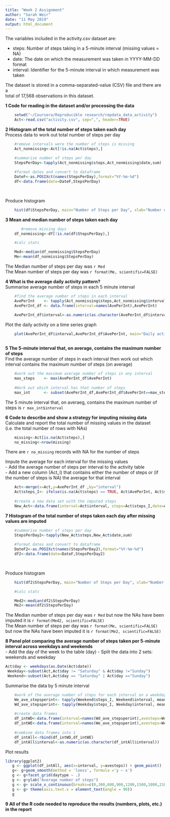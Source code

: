 ---
title: "Week 2 Assignment"
author: "Sarah Weir"
date: "11 May 2019"
output: html_document
---

The variables included in the activity.csv dataset are:

- steps: Number of steps taking in a 5-minute interval (missing values = NA) 
- date: The date on which the measurement was taken in YYYY-MM-DD format
- interval: Identifier for the 5-minute interval in which measurement was taken

The dataset is stored in a comma-separated-value (CSV) file and there are a   
total of 17,568 observations in this dataset.


**1 Code for reading in the dataset and/or processing the data**
```{r}
    setwd("~/Coursera/Reproducible research/repdata_data_activity")
    Act<-read.csv("activity.csv", sep=",", header=TRUE)
```


**2 Histogram of the total number of steps taken each day**  
Process data to work out total number of steps per day
```{r}
    #remove intervals were the number of steps is missing
    Act_nonmissing<-Act[!is.na(Act$steps),]

    #summarise number of steps per day
    StepsPerDay<-tapply(Act_nonmissing$steps,Act_nonmissing$date,sum)
    
    #format dates and convert to dataframe
    DateF<-as.POSIXct(names(StepsPerDay),format="%Y-%m-%d")
    df<-data.frame(date=DateF,StepsPerDay)
    
 
```

Produce histogram
```{r}
    hist(df$StepsPerDay, main="Number of Steps per Day", xlab="Number of Steps",ylab="Number of days")
```


**3 Mean and median number of steps taken each day**

```{r}
       #remove missing days
    df_nonmissing<-df[!is.na(df$StepsPerDay),]

    #calc stats    

    Med<-median(df_nonmissing$StepsPerDay)
    Me<-mean(df_nonmissing$StepsPerDay)
```

The Median number of steps per day was `r Med`  
The Mean number of steps per day was `r format(Me, scientific=FALSE)`

**4 What is the average daily activity pattern?**  
Summarise average number of steps in each 5 minute interval
``` {r}
    #find the average number of steps in each interval
    AvePerInt    <- tapply(Act_nonmissing$steps,Act_nonmissing$interval,mean)
    AvePerInt_df <- data.frame(interval=names(AvePerInt),AvePerInt)

    AvePerInt_df$interval<-as.numeric(as.character(AvePerInt_df$interval))
```

Plot the daily activity on a time series graph

```{r}
    plot(AvePerInt_df$interval,AvePerInt_df$AvePerInt, main="Daily activity", type="l",xlab="Interval", ylab="average number of steps")
   
```

**5 The 5-minute interval that, on average, contains the maximum number of steps**  
Find the average number of steps in each interval
then work out which interval contains the maximum number of steps (on average)
``` {r}
    #work out the maximum average number of steps in any interval
    max_steps    <- max(AvePerInt_df$AvePerInt)
    
    #Work out which interval has that number of steps
    max_int      <- subset(AvePerInt_df,AvePerInt_df$AvePerInt==max_steps)
```
The 5 minute interval that, on averaeg, contains the maximum number of steps is `r max_int$interval`

**6 Code to describe and show a strategy for imputing missing data**  
Calculate and report the total number of missing values in the dataset (i.e. the total number of rows with NAs)
```{r}
    missing<-Act[is.na(Act$steps),]
    no_missing<-nrow(missing)
```
There are `r no_missing` records with NA for the number of steps

Impute the average for each interval for the missing values  
- Add the average number of steps per interval to the activity table   
- Add a new column (Act_I) that contains either the number of steps or (if the number of steps is NA) the average for that interval

``` {r}
    Act<-merge(x=Act,y=AvePerInt_df ,by="interval")
    Act$steps_I<- ifelse(is.na(Act$steps) == TRUE, Act$AvePerInt, Act$steps)
    
    #create a new data set with the imputed steps
    New_Act<-data.frame(interval=Act$interval, steps=Act$steps_I,date=Act$date)

```


**7 Histogram of the total number of steps taken each day after missing values are imputed**    

```{r}
    #summarise number of steps per day
    StepsPerDay2<-tapply(New_Act$steps,New_Act$date,sum)
    
    #format dates and convert to dataframe
    DateF2<-as.POSIXct(names(StepsPerDay2),format="%Y-%m-%d")
    df2<-data.frame(date=DateF,StepsPerDay2)
    
 
```

Produce histogram
```{r}
    hist(df2$StepsPerDay, main="Number of Steps per Day", xlab="Number of Steps",ylab="Number of days")
```

```{r}
    #calc stats    

    Med2<-median(df2$StepsPerDay)
    Me2<-mean(df2$StepsPerDay)
```

The Median number of steps per day was `r Med` but now the NAs have been imputed it is `r format(Med2, scientific=FALSE)`  
The Mean number of steps per day was `r format(Me, scientific=FALSE)` but now the NAs have been imputed it is `r format(Me2, scientific=FALSE)` 


**8 Panel plot comparing the average number of steps taken per 5-minute interval across weekdays and weekends**  
- Add the day of the week to the table (day)
- Split the data into 2 sets: weekends and weekday
```{r}
Act$day <- weekdays(as.Date(Act$date))
 Weekday<-subset(Act,Act$day != "Saturday" & Act$day !="Sunday")
 Weekend<-subset(Act,Act$day == "Saturday" | Act$day =="Sunday")

```

Summarise the data by 5 minute interval
```{r}
    #work of the average number of steps for each interval on a weekday/weekend
    We_ave_stepsperint<- tapply(Weekend$steps_I, Weekend$interval, mean)
    Wd_ave_stepsperint<- tapply(Weekday$steps_I, Weekday$interval, mean)
    
    #create data frames
    df_intWD<-data.frame(interval=names(Wd_ave_stepsperint),avesteps=Wd_ave_stepsperint, daytype="Weekday")
    df_intWE<-data.frame(interval=names(We_ave_stepsperint),avesteps=We_ave_stepsperint, daytype="Weekend")
    
    #combine data frames into 1
    df_intAll<-rbind(df_intWD,df_intWE)
    df_intAll$interval<-as.numeric(as.character(df_intAll$interval))
```

Plot results
```{r}
library(ggplot2)
   g <- ggplot(df_intAll, aes(x=interval, y=avesteps)) + geom_point()
   g<- g+geom_smooth(method = 'loess', formula ='y ~ x')
   g <- g+facet_grid(daytype ~ .)
   g <- g+ylab("Average number of steps")
   g <- g+ scale_x_continuous(breaks=c(0,300,600,900,1200,1500,1800,2100,2300), labels=c(0,300,600,900,1200,1500,1800,2100,2300))
   g <- g+ theme(axis.text.x = element_text(angle = 90))
   g
```

**9 All of the R code needed to reproduce the results (numbers, plots, etc.) in the report**  
